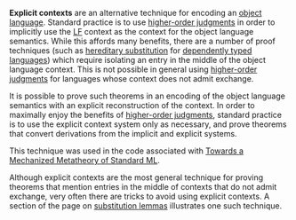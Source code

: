 '''Explicit contexts''' are an alternative technique for encoding an [[object language]]. Standard practice is to use [[higher-order judgment]]s in order to implicitly use the [[LF]] context as the context for the object language semantics. While this affords many benefits, there are a number of proof techniques (such as [[hereditary substitution]] for [[dependent types|dependently typed languages]]) which require isolating an entry in the middle of the object language context. This is not possible in general using [[higher-order judgment]]s for languages whose context does not admit exchange. 

It is possible to prove such theorems in an encoding of the object language semantics with an explicit reconstruction of the context. In order to maximally enjoy the benefits of [[higher-order judgment]]s, standard practice is to use the explicit context system only as necessary, and prove theorems that convert derivations from the implicit and explicit systems. 

This technique was used in the code associated with [http://www.cs.cmu.edu/~dklee/papers/tslf.tgz Towards a Mechanized Metatheory of Standard ML]. 

Although explicit contexts are the most general technique for proving theorems that mention entries in the middle of contexts that do not admit exchange, very often there are tricks to avoid using explicit contexts. A section of the page on [[Substitution_lemma#Substitution_lemmas_with_dependent_types_.5BAdvanced_topic.5D|substitution lemmas]] illustrates one such technique. 

{{stub}}